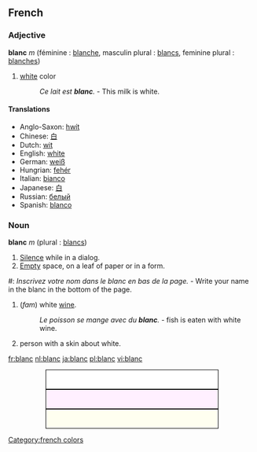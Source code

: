 ==French==
===Adjective===
'''blanc''' ''m'' (féminine : [[blanche]], masculin plural : [[blancs]], feminine plural : [[blanches]])

# [[white]] color
#:''Ce lait est '''blanc'''.'' - This milk is white.

====Translations====
*Anglo-Saxon: [[hwít]]
*Chinese: [[白]]
*Dutch: [[wit]]
*English: [[white]]
*German: [[weiß]]
*Hungrian: [[fehér]]
*Italian: [[bianco]]
*Japanese: [[白]]
*Russian: [[белый]]
*Spanish: [[blanco]]

===Noun===
'''blanc''' ''m'' (plural : [[blancs]])

# [[Silence]] while in a dialog.
# [[Empty]] space, on a leaf of paper or in a form.
<!--# [[Espace]] [[vide]], [[sur]] [[une]] [[feuille]] [[de]] [[papier]] [[ou]] [[bien]] [[dans]] [[un]] [[formulaire]].-->
#: ''Inscrivez votre nom dans le blanc en bas de la page.'' - Write your name in the blanc in the bottom of the page.
# (''fam'') white [[wine]].
#: ''Le poisson se mange avec du '''blanc'''.'' - fish is eaten with white wine.
# person with a skin about white.



[[fr:blanc]]
[[nl:blanc]]
[[ja:blanc]]
[[pl:blanc]]
[[vi:blanc]]

[[Category:french colors]]


<div style="height:1cm; border:1px solid #000000;background-color:#ffffff;margin-left:2cm;margin-right:2cm"> </div>
<div style="height:1cm; border:1px solid #000000;background-color:#fff0ff;margin-left:2cm;margin-right:2cm"> </div>
<div style="height:1cm; border:1px solid #000000;background-color:#fffff0;margin-left:2cm;margin-right:2cm"> </div>